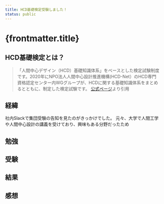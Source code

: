 ```yaml
---
title: HCD基礎検定受験しました！
status: public
---
```


# {frontmatter.title}

## HCD基礎検定とは？

> 「人間中心デザイン（HCD）基礎知識体系」をベースとした検定試験制度です。2020年にNPO法人人間中心設計推進機構(HCD-Net）のHCD専門資格認定センター内WGグループが、HCDに関する基礎知識体系をまとめるとともに、制定した検定試験です。
> [公式ページ](https://hcs-cc.org/hcd/)より引用

## 経緯

社内Slackで集団受験の告知を見たのがきっかけでした。
元々、大学で人間工学や人間中心設計の講義を受けており、興味もある分野だったため

## 勉強

## 受験

## 結果

## 感想
